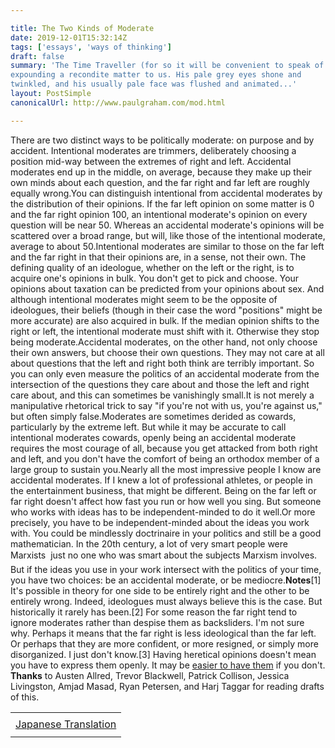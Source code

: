 ```yaml
---

title: The Two Kinds of Moderate
date: 2019-12-01T15:32:14Z
tags: ['essays', 'ways of thinking']
draft: false
summary: 'The Time Traveller (for so it will be convenient to speak of him) was
expounding a recondite matter to us. His pale grey eyes shone and
twinkled, and his usually pale face was flushed and animated...'
layout: PostSimple
canonicalUrl: http://www.paulgraham.com/mod.html

---
```


There are two distinct ways to be politically moderate: on purpose
and by accident. Intentional moderates are trimmers, deliberately
choosing a position mid-way between the extremes of right and left.
Accidental moderates end up in the middle, on average, because they
make up their own minds about each question, and the far right and
far left are roughly equally wrong.You can distinguish intentional from accidental moderates by the
distribution of their opinions. If the far left opinion on some
matter is 0 and the far right opinion 100, an intentional moderate's
opinion on every question will be near 50. Whereas an accidental
moderate's opinions will be scattered over a broad range, but will,
like those of the intentional moderate, average to about 50.Intentional moderates are similar to those on the far left and the
far right in that their opinions are, in a sense, not their own.
The defining quality of an ideologue, whether on the left or the
right, is to acquire one's opinions in bulk. You don't get to pick
and choose. Your opinions about taxation can be predicted from your
opinions about sex. And although intentional moderates
might seem to be the opposite of ideologues, their beliefs (though
in their case the word "positions" might be more accurate) are also
acquired in bulk. If the median opinion shifts to the right or left,
the intentional moderate must shift with it. Otherwise they stop
being moderate.Accidental moderates, on the other hand, not only choose their own
answers, but choose their own questions. They may not care at all
about questions that the left and right both think are terribly
important. So you can only even measure the politics of an accidental
moderate from the intersection of the questions they care about and
those the left and right care about, and this can
sometimes be vanishingly small.It is not merely a manipulative rhetorical trick to say "if you're
not with us, you're against us," but often simply false.Moderates are sometimes derided as cowards, particularly by
the extreme left. But while it may be accurate to call intentional
moderates cowards, openly being an accidental moderate requires the
most courage of all, because you get attacked from both right and
left, and you don't have the comfort of being an orthodox member
of a large group to sustain you.Nearly all the most impressive people I know are accidental moderates.
If I knew a lot of professional athletes, or people in the entertainment
business, that might be different. Being on the far left or far
right doesn't affect how fast you run or how well you sing. But
someone who works with ideas has to be independent-minded to do it
well.Or more precisely, you have to be independent-minded about the ideas
you work with. You could be mindlessly doctrinaire in your politics
and still be a good mathematician. In the 20th century, a lot of
very smart people were Marxists  just no one who was smart about
the subjects Marxism involves. But if the ideas you use in your
work intersect with the politics of your time, you have two choices:
be an accidental moderate, or be mediocre.**Notes**[1] It's possible in theory for one side to be entirely right and
the other to be entirely wrong. Indeed, ideologues must always
believe this is the case. But historically it rarely has been.[2] For some reason the far right tend to ignore moderates rather
than despise them as backsliders. I'm not sure why. Perhaps it
means that the far right is less ideological than the far left. Or
perhaps that they are more confident, or more resigned, or simply
more disorganized. I just don't know.[3] Having heretical opinions doesn't mean you have to express
them openly. It may be
[easier to have them](say.html) if you don't.
**Thanks** to Austen Allred, Trevor Blackwell, Patrick Collison, Jessica Livingston,
Amjad Masad, Ryan Petersen, and Harj Taggar for reading drafts of this.

|                                                                    |
| ------------------------------------------------------------------ |
|                                                                    |
| [Japanese Translation](https://note.com/tokyojack/n/n64147f0ff2f3) |
|                                                                    |
